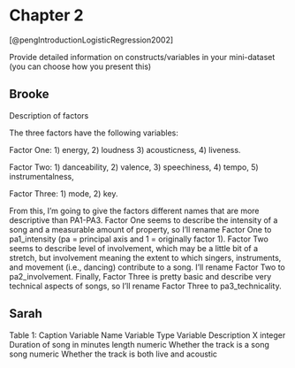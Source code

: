 # Chapter 2

[@pengIntroductionLogisticRegression2002]

Provide detailed information on constructs/variables in your mini-dataset (you can choose how you present this)

## Brooke

Description of factors

The three factors have the following variables:

Factor One: 1) energy, 2) loudness 3) acousticness, 4) liveness.

Factor Two: 1) danceability, 2) valence, 3) speechiness, 4) tempo, 5) instrumentalness,

Factor Three: 1) mode, 2) key.

From this, I'm going to give the factors different names that are more descriptive than PA1-PA3. Factor One seems to describe the intensity of a song and a measurable amount of property, so I'll rename Factor One to pa1_intensity (pa = principal axis and 1 = originally factor 1). Factor Two seems to describe level of involvement, which may be a little bit of a stretch, but involvement meaning the extent to which singers, instruments, and movement (i.e., dancing) contribute to a song. I'll rename Factor Two to pa2_involvement. Finally, Factor Three is pretty basic and describe very technical aspects of songs, so I'll rename Factor Three to pa3_technicality.

## Sarah

Table 1: Caption Variable Name Variable Type Variable Description X integer Duration of song in minutes length numeric Whether the track is a song song numeric Whether the track is both live and acoustic
